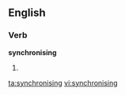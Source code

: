 ==English==

===Verb===
'''synchronising'''

# {{present participle of|[[synchronise]]}}

[[ta:synchronising]]
[[vi:synchronising]]